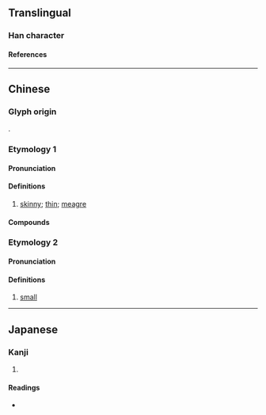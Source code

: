 {{also|좆}}
{{character info}}
==Translingual==

===Han character===
{{Han char|rn=37|rad=大|as=04|sn=7|four=10439|canj=MFK|ids=⿱不大}}

====References====
{{Han ref|kx=0250.161|dkj=05872|dj=0510.030|hdz=10529.080|uh=5940}}

----

==Chinese==
{{zh-forms}}

===Glyph origin===
{{Han compound|不|大|ls=ic|t1=not|t2=big}}.

===Etymology 1===
{{rfe|zh}}

====Pronunciation====
{{zh-pron
|m=ēn,máng,2nb=dated
|c=ngan1
|h=pfs=ngân
|cat=a
}}

====Definitions====
{{zh-hanzi}}

# {{lb|zh|Cantonese|Hakka}} [[skinny]]; [[thin]]; [[meagre]]

====Compounds====
{{zh-der|奀黐黐|奀雌雌|奀皮|奀挑鬼命|奀嫋鬼命|奀細}}

===Etymology 2===

====Pronunciation====
{{zh-pron
|m=dí
|cat=a
}}

====Definitions====
{{zh-hanzi}}

# {{lb|zh|Yangjiang|_|Cantonese}} [[small]]

----

==Japanese==

===Kanji===
{{ja-kanji|grade=|rs=大04}}

# {{rfdef|ja|sort=大04}}

====Readings====
* {{ja-readings|on=[[ぼう]] (bō)|kun=[[やせる]] (yaseru)}}